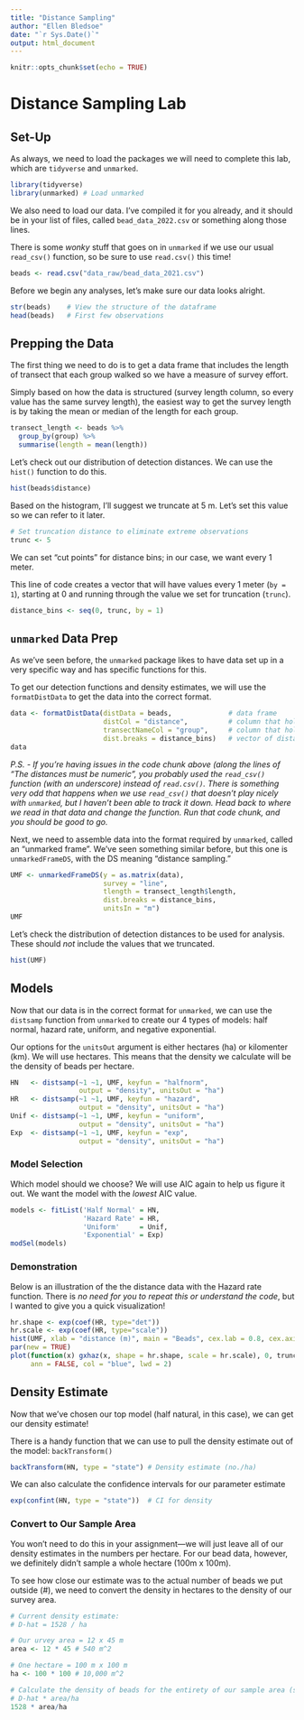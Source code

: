 ```yaml
---
title: "Distance Sampling"
author: "Ellen Bledsoe"
date: "`r Sys.Date()`"
output: html_document
---
```


```r
knitr::opts_chunk$set(echo = TRUE)
```

# Distance Sampling Lab

## Set-Up

As always, we need to load the packages we will need to complete this lab, which are `tidyverse` and `unmarked`.

```r
library(tidyverse)
library(unmarked) # Load unmarked
```

We also need to load our data. I've compiled it for you already, and it should be in your list of files, called `bead_data_2022.csv` or something along those lines.

There is some *wonky* stuff that goes on in `unmarked` if we use our usual `read_csv()` function, so be sure to use `read.csv()` this time!

```r
beads <- read.csv("data_raw/bead_data_2021.csv")
```

Before we begin any analyses, let's make sure our data looks alright.

```r
str(beads)    # View the structure of the dataframe
head(beads)   # First few observations
```

## Prepping the Data

The first thing we need to do is to get a data frame that includes the length of transect that each group walked so we have a measure of survey effort.

Simply based on how the data is structured (survey length column, so every value has the same survey length), the easiest way to get the survey length is by taking the mean or median of the length for each group.

```r
transect_length <- beads %>% 
  group_by(group) %>% 
  summarise(length = mean(length))
```

Let's check out our distribution of detection distances. We can use the `hist()` function to do this.

```r
hist(beads$distance)
```

Based on the histogram, I'll suggest we truncate at 5 m. Let's set this value so we can refer to it later.

```r
# Set truncation distance to eliminate extreme observations
trunc <- 5
```

We can set "cut points" for distance bins; in our case, we want every 1 meter.

This line of code creates a vector that will have values every 1 meter (`by = 1`), starting at 0 and running through the value we set for truncation (`trunc`).

```r
distance_bins <- seq(0, trunc, by = 1) 
```

## `unmarked` Data Prep

As we've seen before, the `unmarked` package likes to have data set up in a very specific way and has specific functions for this.

To get our detection functions and density estimates, we will use the `formatDistData` to get the data into the correct format.

```r
data <- formatDistData(distData = beads,              # data frame
                       distCol = "distance",          # column that holds the distance values
                       transectNameCol = "group",     # column that holds the transect groups 
                       dist.breaks = distance_bins)   # vector of distance groupings
data
```

*P.S. - If you're having issues in the code chunk above (along the lines of "The distances must be numeric", you probably used the `read_csv()` function (with an underscore) instead of `read.csv()`. There is something very odd that happens when we use `read_csv()` that doesn't play nicely with `unmarked`, but I haven't been able to track it down. Head back to where we read in that data and change the function. Run that code chunk, and you should be good to go.*

Next, we need to assemble data into the format required by `unmarked`, called an "unmarked frame". We've seen something similar before, but this one is `unmarkedFrameDS`, with the DS meaning "distance sampling."

```r
UMF <- unmarkedFrameDS(y = as.matrix(data), 
                       survey = "line", 
                       tlength = transect_length$length, 
                       dist.breaks = distance_bins, 
                       unitsIn = "m")
UMF
```

Let's check the distribution of detection distances to be used for analysis. These should *not* include the values that we truncated.

```r
hist(UMF) 
```

## Models

Now that our data is in the correct format for `unmarked`, we can use the `distsamp` function from `unmarked` to create our 4 types of models: half normal, hazard rate, uniform, and negative exponential.

Our options for the `unitsOut` argument is either hectares (ha) or kilomenter (km). We will use hectares. This means that the density we calculate will be the density of beads per hectare.

```r
HN   <- distsamp(~1 ~1, UMF, keyfun = "halfnorm", 
                 output = "density", unitsOut = "ha")
HR   <- distsamp(~1 ~1, UMF, keyfun = "hazard",
                 output = "density", unitsOut = "ha")
Unif <- distsamp(~1 ~1, UMF, keyfun = "uniform",
                 output = "density", unitsOut = "ha")
Exp  <- distsamp(~1 ~1, UMF, keyfun = "exp", 
                 output = "density", unitsOut = "ha")
```

### Model Selection

Which model should we choose? We will use AIC again to help us figure it out. We want the model with the *lowest* AIC value.

```r
models <- fitList('Half Normal' = HN, 
                  'Hazard Rate' = HR,
                  'Uniform'     = Unif,
                  'Exponential' = Exp)
modSel(models)
```

### Demonstration

Below is an illustration of the the distance data with the Hazard rate function. There is *no need for you to repeat this or understand the code*, but I wanted to give you a quick visualization!

```r
hr.shape <- exp(coef(HR, type="det"))
hr.scale <- exp(coef(HR, type="scale"))
hist(UMF, xlab = "distance (m)", main = "Beads", cex.lab = 0.8, cex.axis = 0.8) 
par(new = TRUE)
plot(function(x) gxhaz(x, shape = hr.shape, scale = hr.scale), 0, trunc, xaxt='n', yaxt='n', 
     ann = FALSE, col = "blue", lwd = 2)
```

## Density Estimate

Now that we've chosen our top model (half natural, in this case), we can get our density estimate!

There is a handy function that we can use to pull the density estimate out of the model: `backTransform()`

```r
backTransform(HN, type = "state") # Density estimate (no./ha) 
```

We can also calculate the confidence intervals for our parameter estimate

```r
exp(confint(HN, type = "state"))  # CI for density
```

### Convert to Our Sample Area

You won't need to do this in your assignment---we will just leave all of our density estimates in the numbers per hectare. For our bead data, however, we definitely didn't sample a whole hectare (100m x 100m).

To see how close our estimate was to the actual number of beads we put outside (\#), we need to convert the density in hectares to the density of our survey area.

```r
# Current density estimate:
# D-hat = 1528 / ha

# Our urvey area = 12 x 45 m 
area <- 12 * 45 # 540 m^2

# One hectare = 100 m x 100 m
ha <- 100 * 100 # 10,000 m^2

# Calculate the density of beads for the entirety of our sample area (same as abundance!)
# D-hat * area/ha
1528 * area/ha
```
